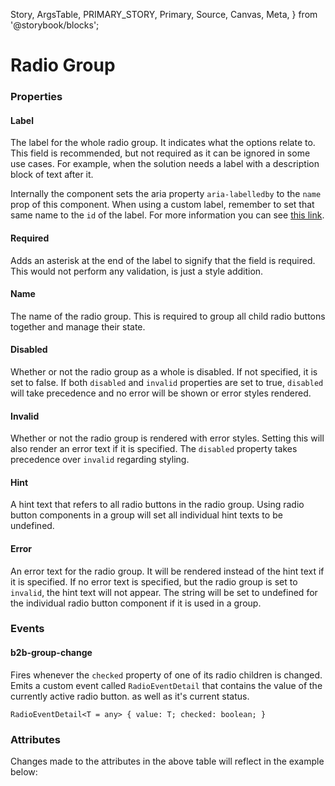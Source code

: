   Story,
  ArgsTable,
  PRIMARY_STORY,
  Primary,
  Source,
  Canvas,
  Meta,
} from '@storybook/blocks';


<Meta of={RadioGroupStories} />

# Radio Group

<Canvas columns={3} withSource="open" withToolbar={false}>
  <Story id="components-form-radio-group--story-010-default" />
</Canvas>

### Properties

#### Label

The label for the whole radio group. It indicates what the options relate to. This field is recommended, but not required as it can
be ignored in some use cases. For example, when the solution needs a label with a description block of text after it.

Internally the component sets the aria property `aria-labelledby` to the `name` prop of this component. When using a
custom label, remember to set that same name to the `id` of the label. For more information you can see [this link](https://developer.mozilla.org/en-US/docs/Web/Accessibility/ARIA/Attributes/aria-labelledby).

#### Required

Adds an asterisk at the end of the label to signify that the field is required. This would not perform any
validation, is just a style addition.

#### Name

The name of the radio group. This is required to group all child radio buttons together and manage their state.

#### Disabled

Whether or not the radio group as a whole is disabled. If not specified, it is set to false.
If both `disabled` and `invalid` properties are set to true, `disabled` will take precedence and no
error will be shown or error styles rendered.

#### Invalid

Whether or not the radio group is rendered with error styles. Setting this will also render an
error text if it is specified. The `disabled` property takes precedence over `invalid` regarding styling.

#### Hint

A hint text that refers to all radio buttons in the radio group.
Using radio button components in a group will set all individual hint texts to be undefined.

#### Error

An error text for the radio group. It will be rendered instead of the hint text if it is specified.
If no error text is specified, but the radio group is set to `invalid`, the hint text will
not appear. The string will be set to undefined for the individual radio button component if it is used in a group.

### Events

#### b2b-group-change

Fires whenever the `checked` property of one of its radio children is changed.
Emits a custom event called `RadioEventDetail` that contains the value of the currently active radio button.
as well as it's current status.

`RadioEventDetail<T = any> {
  value: T;
  checked: boolean;
}`

### Attributes

<ArgsTable story={PRIMARY_STORY} />
Changes made to the attributes in the above table will reflect in the example below:
<Primary />
